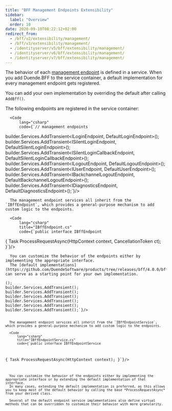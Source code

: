 ```yaml
---
title: "BFF Management Endpoints Extensibility"
sidebar:
  label: "Overview"
  order: 10
date: 2020-09-10T08:22:12+02:00
redirect_from:
  - /bff/v2/extensibility/management/
  - /bff/v3/extensibility/management/
  - /identityserver/v5/bff/extensibility/management/
  - /identityserver/v6/bff/extensibility/management/
  - /identityserver/v7/bff/extensibility/management/
---
```



The behavior of each [management endpoint](/bff/fundamentals/session/management) is defined in a service.
When you add Duende.BFF to the service container, a default implementation for every management endpoint gets registered.

You can add your own implementation by overriding the default after calling `AddBff()`.

<Tabs syncKey="bffVersion">
  <TabItem label="V4">
      The following endpoints are registered in the service container:

      <Code
          lang="csharp"
          code={`// management endpoints
builder.Services.AddTransient<ILoginEndpoint, DefaultLoginEndpoint>();
builder.Services.AddTransient<ISilentLoginEndpoint, DefaultSilentLoginEndpoint>();
builder.Services.AddTransient<ISilentLoginCallbackEndpoint, DefaultSilentLoginCallbackEndpoint>();
builder.Services.AddTransient<ILogoutEndpoint, DefaultLogoutEndpoint>();
builder.Services.AddTransient<IUserEndpoint, DefaultUserEndpoint>();
builder.Services.AddTransient<IBackchannelLogoutEndpoint, DefaultBackchannelLogoutEndpoint>();
builder.Services.AddTransient<IDiagnosticsEndpoint, DefaultDiagnosticsEndpoint>();`}/>

      The management endpoint services all inherit from the `IBffEndpoint`, which provides a general-purpose mechanism to add custom logic to the endpoints. 

      <Code
          lang="csharp"
          title="IBffEndpoint.cs"
          code={`public interface IBffEndpoint
{
    Task ProcessRequestAsync(HttpContext context, CancellationToken ct);
}`}/>

      You can customize the behavior of the endpoints either by implementing the appropriate interface.
      The [default implementations](https://github.com/DuendeSoftware/products/tree/releases/bff/4.0.0/bff/src/Bff/Endpoints/Internal) can serve as a starting point for your own implementation.
  </TabItem>
  <TabItem label="V3">
      <Code
          lang="csharp"
          code={`// management endpoints
builder.Services.AddTransient<ILoginService, DefaultLoginService>();
builder.Services.AddTransient<ISilentLoginService, DefaultSilentLoginService>();
builder.Services.AddTransient<ISilentLoginCallbackService, DefaultSilentLoginCallbackService>();
builder.Services.AddTransient<ILogoutService, DefaultLogoutService>();
builder.Services.AddTransient<IUserService, DefaultUserService>();
builder.Services.AddTransient<IBackchannelLogoutService, DefaultBackchannelLogoutService>();
builder.Services.AddTransient<IDiagnosticsService, DefaultDiagnosticsService>();`}/>

      The management endpoint services all inherit from the `IBffEndpointService`, which provides a general-purpose mechanism to add custom logic to the endpoints. 

      <Code
          lang="csharp"
          title="IBffEndpointService.cs"
          code={`public interface IBffEndpointService
{
    Task ProcessRequestAsync(HttpContext context);
}`}/>

      You can customize the behavior of the endpoints either by implementing the appropriate interface or by extending the default implementation of that interface.
      In many cases, extending the default implementation is preferred, as this allows you to keep most of the default behavior by calling the base *ProcessRequestAsync* from your derived class.

      Several of the default endpoint service implementations also define virtual methods that can be overridden to customize their behavior with more granularity.
  </TabItem>
</Tabs>